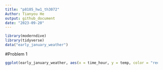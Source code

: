 ```yaml
---
title: "p8105_hw1_th3072"
Author: Tianyou He
output: github_document
date: "2023-09-20"
---
```


```r
library(moderndive)
library(tidyverse)
data("early_january_weather")
```

#Problem 1
```r
ggplot(early_january_weather, aes(x = time_hour, y = temp, color = "red")) + geom_point()

```

